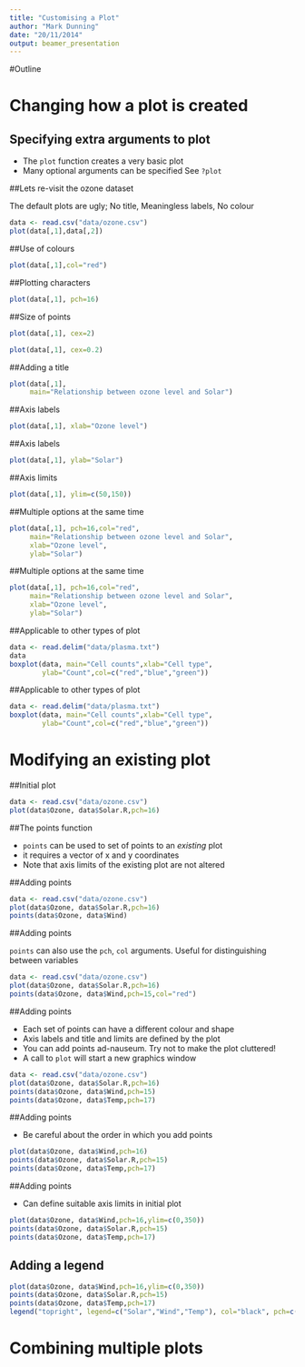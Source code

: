 ```yaml
---
title: "Customising a Plot"
author: "Mark Dunning"
date: "20/11/2014"
output: beamer_presentation
---
```


#Outline


# Changing how a plot is created

## Specifying extra arguments to plot

- The `plot` function creates a very basic plot
- Many optional arguments can be specified See `?plot`

##Lets re-visit the ozone dataset

The default plots are ugly; No title, Meaningless labels, No colour

```r
data <- read.csv("data/ozone.csv")
plot(data[,1],data[,2])
```


##Use of colours

```r
plot(data[,1],col="red")
```

##Plotting characters

```r
plot(data[,1], pch=16)
```

##Size of points

```r
plot(data[,1], cex=2)
```

```r
plot(data[,1], cex=0.2)
```


##Adding a title

```r
plot(data[,1], 
     main="Relationship between ozone level and Solar")
```


##Axis labels

```r
plot(data[,1], xlab="Ozone level")
```

##Axis labels

```r
plot(data[,1], ylab="Solar")
```

##Axis limits

```r
plot(data[,1], ylim=c(50,150))
```


##Multiple options at the same time

```r
plot(data[,1], pch=16,col="red",
     main="Relationship between ozone level and Solar",
     xlab="Ozone level",
     ylab="Solar")

```

##Multiple options at the same time

```r
plot(data[,1], pch=16,col="red",
     main="Relationship between ozone level and Solar",
     xlab="Ozone level",
     ylab="Solar")

```


##Applicable to other types of plot

```r
data <- read.delim("data/plasma.txt")
data
boxplot(data, main="Cell counts",xlab="Cell type",
        ylab="Count",col=c("red","blue","green"))
```

##Applicable to other types of plot

```r
data <- read.delim("data/plasma.txt")
boxplot(data, main="Cell counts",xlab="Cell type",
        ylab="Count",col=c("red","blue","green"))
```



# Modifying an existing plot

##Initial plot

```r
data <- read.csv("data/ozone.csv")
plot(data$Ozone, data$Solar.R,pch=16)
```

##The points function

- `points` can be used to set of points to an *existing* plot
- it requires a vector of x and y coordinates
- Note that axis limits of the existing plot are not altered

##Adding points

```r
data <- read.csv("data/ozone.csv")
plot(data$Ozone, data$Solar.R,pch=16)
points(data$Ozone, data$Wind)
```

##Adding points

`points` can also use the `pch`, `col` arguments. Useful for distinguishing between variables

```r
data <- read.csv("data/ozone.csv")
plot(data$Ozone, data$Solar.R,pch=16)
points(data$Ozone, data$Wind,pch=15,col="red")
```


##Adding points

- Each set of points can have a different colour and shape
- Axis labels and title and limits are defined by the plot
- You can add points ad-nauseum. Try not to make the plot cluttered!
- A call to `plot` will start a new graphics window

```r
data <- read.csv("data/ozone.csv")
plot(data$Ozone, data$Solar.R,pch=16)
points(data$Ozone, data$Wind,pch=15)
points(data$Ozone, data$Temp,pch=17)
```



##Adding points

- Be careful about the order in which you add points

```r
plot(data$Ozone, data$Wind,pch=16)
points(data$Ozone, data$Solar.R,pch=15)
points(data$Ozone, data$Temp,pch=17)
```

##Adding points

- Can define suitable axis limits in initial plot

```r
plot(data$Ozone, data$Wind,pch=16,ylim=c(0,350))
points(data$Ozone, data$Solar.R,pch=15)
points(data$Ozone, data$Temp,pch=17)
```






## Adding a legend

```r
plot(data$Ozone, data$Wind,pch=16,ylim=c(0,350))
points(data$Ozone, data$Solar.R,pch=15)
points(data$Ozone, data$Temp,pch=17)
legend("topright", legend=c("Solar","Wind","Temp"), col="black", pch=c(16,15,17))
```



# Combining multiple plots

